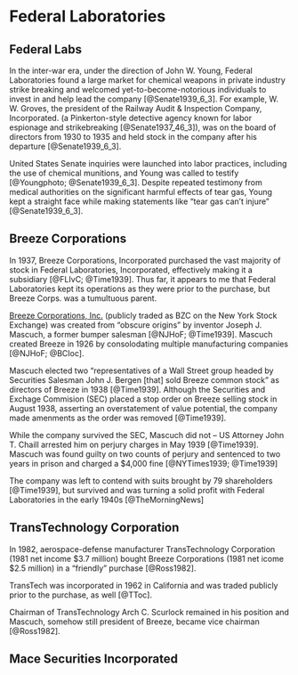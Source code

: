 
# Federal Laboratories {-}

## Federal Labs {-}

In the inter-war era, under the direction of John W. Young, Federal Laboratories found a large market for chemical weapons in private industry strike breaking and welcomed yet-to-become-notorious individuals to invest in and help lead the company [@Senate1939_6_3].
For example, W. W. Groves, the president of the Railway Audit & Inspection Company, Incorporated. (a Pinkerton-style detective agency known for labor espionage and strikebreaking [@Senate1937_46_3]), was on the board of directors from 1930 to 1935 and held stock in the company after his departure [@Senate1939_6_3].

United States Senate inquiries were launched into labor practices, including the use of chemical munitions, and Young was called to testify [@Youngphoto; @Senate1939_6_3].
Despite repeated testimony from medical authorities on the significant harmful effects of tear gas, Young kept a straight face while making statements like "tear gas can't injure" [@Senate1939_6_3].


## Breeze Corporations {-}

In 1937, Breeze Corporations, Incorporated purchased the vast majority of stock in Federal Laboratories, Incorporated, effectively making it a subsidiary [@FLIvC; @Time1939].
Thus far, it appears to me that Federal Laboratories kept its operations as they were prior to the purchase, but Breeze Corps. was a tumultuous parent.

[Breeze Corporations, Inc.](https://en.wikipedia.org/wiki/Breeze-Eastern) (publicly traded as BZC on the New York Stock Exchange) was created from "obscure origins" by inventor Joseph J. Mascuch, a former bumper salesman [@NJHoF; @Time1939].
Mascuch created Breeze in 1926  by consolodating multiple manufacturing companies [@NJHoF; @BCIoc].  

Mascuch elected two "representatives of a Wall Street group headed by Securities Salesman John J. Bergen [that] sold Breeze common stock" as directors of Breeze in 1938 [@Time1939].
Although the Securities and Exchage Commision (SEC) placed a stop order on Breeze selling stock in August 1938, asserting an overstatement of value potential, the company made amenments as the order was removed [@Time1939].

While the company survived the SEC, Mascuch did not -- US Attorney John T. Chaill arrested him on perjury charges in May 1939 [@Time1939].
Mascuch was found guilty on two counts of perjury and sentenced to two years in prison and charged a $4,000 fine [@NYTimes1939; @Time1939]

The company was left to contend with suits brought by 79 shareholders [@Time1939], but survived and was turning a solid profit with Federal Laboratories in the early 1940s [@TheMorningNews]


## TransTechnology Corporation {-}

In 1982, aerospace-defense manufacturer TransTechnology Corporation (1981 net income $3.7 million) bought Breeze Corporations (1981 net icome $2.5 million) in a "friendly" purchase [@Ross1982].  
  
TransTech was incorporated in 1962 in California and was traded publicly prior to the purchase, as well [@TToc].

Chairman of TransTechnology Arch C. Scurlock remained in his position and Mascuch, somehow still president of Breeze, became vice chairman [@Ross1982].



## Mace Securities Incorporated {-}

